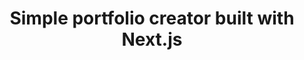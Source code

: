 ---
title: "Simple portfolio creator built with Next.js"
publishedAt: "2024-04-08"
images:
  - "/images/projects/project-01/cover-02.jpg"
---